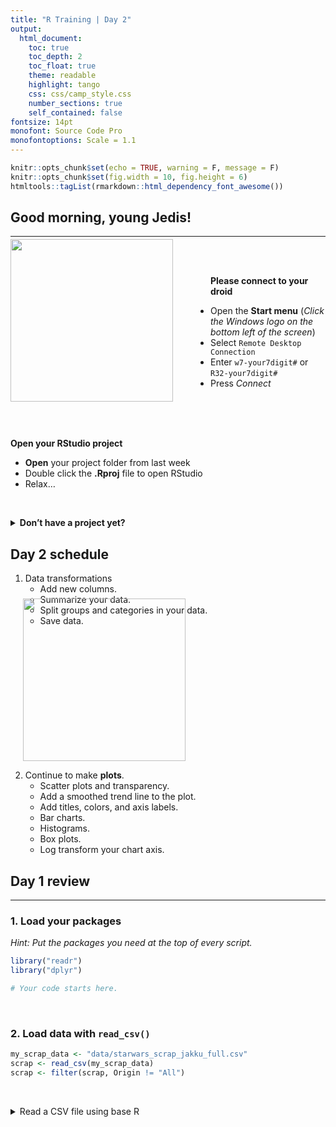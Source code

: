 ```yaml
---
title: "R Training | Day 2"
output: 
  html_document:
    toc: true
    toc_depth: 2
    toc_float: true
    theme: readable
    highlight: tango
    css: css/camp_style.css
    number_sections: true
    self_contained: false
fontsize: 14pt
monofont: Source Code Pro
monofontoptions: Scale = 1.1
---
```


```r
knitr::opts_chunk$set(echo = TRUE, warning = F, message = F)
knitr::opts_chunk$set(fig.width = 10, fig.height = 6) 
htmltools::tagList(rmarkdown::html_dependency_font_awesome())
```


## Good morning, young Jedis! {-}
<hr>

![](images/day2_bb8_sq.png){width="260" style="float: left; margin-right: 60px; margin-top: -10px;"}

<br><br>

__Please connect to your droid__

- Open the __Start menu__  (_Click the Windows logo on the bottom left of the screen_)
- Select ` Remote Desktop Connection `
- Enter ` w7-your7digit# ` or ` R32-your7digit# `
- Press _Connect_

<br><br><br>

__Open your RStudio project__

- __Open__ your project folder from last week
- Double click the __.Rproj__ file to open RStudio
- Relax...

<br>

<details><summary class = "btn_code"> __Don't have a project yet?__ </summary><p>


<a href="https://github.com/MPCA-air/RTrain/blob/master/data/junk_data.zip?raw=true"> <span class = "btn btn-info"> __DOWNLOAD__  </span></a> —  The Day 1 project files  

- __Open__ the `.zip` file
- __Copy__ the "junk_data" folder to your Desktop 
- __Open__ the folder
- Double click the __.Rproj__ file to open RStudio

<br>

<hr>

</p></details>


## Day 2 schedule  {-}

1. Data transformations
    - Add new columns.
    - Summarize your data.
    - Split groups and categories in your data.
    - Save data.
    
![](images/starwars_sleeping.png){width="260" align="right" style="margin-top: -58px; margin-left: 20px; margin-right: 6px;"}

2. Continue to make __plots__.
    - Scatter plots and transparency.
    - Add a smoothed trend line to the plot.
    - Add titles, colors, and axis labels.
    - Bar charts.
    - Histograms.
    - Box plots.
    - Log transform your chart axis. 
 


## Day 1 review {-}
<hr>

### 1. Load your packages {-}

_Hint: Put the packages you need at the top of every script._
```r
library("readr")
library("dplyr")

# Your code starts here.

```

<br>


### 2. Load data with `read_csv()` {-}
```r

my_scrap_data <- "data/starwars_scrap_jakku_full.csv"
scrap <- read_csv(my_scrap_data)
scrap <- filter(scrap, Origin != "All")

```

<br>

<details><summary class = "btn_code_blue"> Read a CSV file using base R </summary>
<p>

Sometimes there are more ways than one to solve puzzles in R. You don't actually need a package to read csvs into R. You can do this in _base R_. Let's not get carried away with all of the ways to do things, but just know---if one way doesn't work or is too slow..there is always another way to go about things.

Copy the code below to your R script and run the line with the `read.csv` function (Hit __CTRL + ENTER__). It will return the Star Wars scrap data `scrap`. The character string `"~data/scrap.csv"` inside the parentheses of the `read.csv()` function is the path of the data file.

```r
base_r_read_data <- read.csv("X:/Agency_Files/Outcomes/Risk_Eval_Air_Mod/_Air_Risk_Evaluation/R/R_Camp/Intro to R\RTrain - Star Wars/data/starwars_scrap_jakku_full.csv")
```

### 3. `select()` and `arrange()` your data {-}
```r

# Sort from low to high
arrange(scrap, Amount)

# Sort from high to low
arrange(scrap, desc(Amount))

##Select just the Origin cities and Destination (receiving) groups
select(scrap, c(Origin, Dest))

```

<br>


### 4. Filter your data with `filter()` {-}

_Hint: Numbers don't need quotes._
```r

# Filter to Salvage items with Amounts of 299
scrap_299 <- filter(scrap, Amount == 299)

# Filter to Salvage items that went to trade caravans and raiders
scrap_destination <- filter(scrap, Dest %in% c("Trade caravan", "Raiders"))

```

<br>

### Questions from Day 1 {-}

- Finding new packages and functions
    - Use __Cheatsheets__ to find common functions: 
        - Go to _Help_ > _Cheatsheets_. 
            - _Data Transformation_ is what we're learning now. 
            - _Data Visualization_ is also good. 
    - To search for functions 
        - [google.com](www.google.com): include `r` or `rstats` + `the question`
        - [stackoverflow.com](https://stackoverflow.com/questions/12675147/how-can-we-make-xkcd-style-graphs) + use the `[r]` tag
    - To search packages in R get the: [CRANsearcher](https://github.com/RhoInc/CRANsearcher)

- Where's my _History_?
    - Push the `UP ARROW` in the console to scroll through your recent command history.
    - Or select the `History` tab in the upper right next to the `Environment` tab.
    
- Get function help inside R: `?arrange()` 

<br>


#| Data transformation 
<hr>

![](images/starwars_cleandroid.jpg){width="250"  style="float: right; margin-top: 10px; margin-left: 20px; margin-right: 36px;"}


> "How can we best help Rey?""

We have several different units of scrap items. This means unit conversions are in our future! And, it sounds like we're going to need some math for this puzzle. Let's calculate some new columns to help prioritize scrap scavenging work.

<br><br>


#| `mutate()`
<hr>

It's often useful to edit existing columns in a data frame or add new columns that are functions of existing columns. That's the job of `mutate() `.

## Get to know your data frame

Before we go changing things in the data frame we'll need to know the column names and the tables dimensions a bit better. These quick functions are all great ways to describe your data frame.


### Data frame details {-}

- `names(scrap)` show the column names

- `nrow(scrap)` number of rows 

- `ncol(scrap)` number of columns

- `summary(scrap)` summary of all columns

- `glimpse(scrap)` column names, plus a glimpse of first few values (requires loading _dplyr_ package)

<br>

##Add a constant value or phrase to new column
First let's add a column with our names, so that Rey will thank us personally on Liberation Day. 
```r

##Type in your name and rank
scrap <- mutate(scrap, scrap_analyst = "Sergeant Derek")

```

## Changing or modifying an existing column
<hr>

Remember how that unit of Tons was written two ways: *TONS* and *Tons*? We can use _mutate_ together with _tolower_ to make sure all of the Salvage scrap is written in the same case. Case matters with R!

```r

scrap <- mutate(scrap, Units = tolower(Units))

##toupper() will change all of the letters in a column to upper case.
```

## Tons to pounds conversions

In our work we often use `mutate` to calculate new units for measurements. In this case, let's estimate the pounds for scavenge items that are reported in tons. 

> __Pounds__ = Scrap in Tons / 2000


### Convert an existing column to pounds {-}

Use `filter()` to subset our data down to the items reported in tons and then use `mutate()` to convert the Amount column to pounds and change the Units column to "pounds".

```r

scrap_pounds <- filter(scrap, Units = "cubic yards")

scrap_pounds <- mutate(scrap_pounds, 
                   Amount = Amount/2000,
                   Units = "pounds")
```

<br>


### <i class="fa fa-user-astronaut" aria-hidden="true" style="color:#040707;"></i> Pro-tip! {-}
> If you use `mutate()` and provide a single value for a column such as `Salvage_Analyst = "Sergeant Derek"`, then every row in the column you created will have that value. If you provide a vector of values, such as `Amount = Amount/2000`, then the column you create will have a list of values that each correspond to the values in the vector you provided. If you provide a vector that has a different length than the number of rows in your data frame, you'll get an error telling you that the number of values you provide must be equal to the number of rows in your data frame or be a single value.

## Find your neighbor's Origin City

Now let's see if you can use `mutate()` to help match the description of the Salvage from your City. Give your neighbor a series of clues about your origin city based on facts about the Salvage from that location.

Here's a hint for ways to describe your City by describing its Salvage scrap data.

> My City's name starts with a T.
> My City sold more than 1000 Acceleration compensators to a Trade Caravan. 
> The total price was at least 800 credits.

Use `mutate()`, `filter()`, and `arrange()` to figure out a way of describing your City by its Salvage scrap. Then, provide this information to your neighbor and have them figure out what City you are from.

Here's a snippet to get you started.
```r

library("dplyr")

## Filter down your data to the type of salvage in the hint
my_scrap <- filter(scrap, Salvage == "Acceleration compensator")

##arrange the data by 
my_scrap <- arrange(my_scrap, desc(Amount))

```
<br>

I have now written my_scrap like a million times and I am sick of it. R is so stupid why do I have to type all the time? I have rebels to protect and I haven't eaten in 2 days.

You DON'T have to do that much typing. You can connect your functions if you are using the same data set.

You can chain the `filter()` and `arrange()` functions together and do everything in one go. For that you can use the `%>%` (pipe).

![](https://d21ii91i3y6o6h.cloudfront.net/gallery_images/from_proof/9302/medium/1447173978/rstudio-hex-pipe-dot-psd.png){width="115" align="left" style="margin-right:20px;"}

<br>

In a script the `%>%` is read as "and then". In the code below we are telling R to `mutate` the data __and then__ to `filter` it.

<br>

```r

##Using the question Tuanul example above
my_scrap <- scrap %>%
  filter(Salvage == "Acceleration compensator") %>%
  arrange(my_scrap, desc(Amount))

```

#| `left_join()`

Remember our different unit issue? Well, we do not want to convert the units one by one, and guess what? Our droid found a unit converter table. This will make things way easier!

![](images/left_join_image.png){width="490"}

```r
##Name your table
conversions <- "data/conversion_table.csv"

##Read in your table
conversions <- read_csv(conversions)

##Join the scrap to the conversion table
#We can also drop the units column since its duplicated by the old data set and it's been corrected
scrap <- left_join(scrap, conversions, by = c("Salvage" = "desc")) %>% 
  select(-units)

```

<br>

__Hint:__ Remeber to type `?left_join` if you are wondering what the arguments are.


#| `ifelse()`
<hr>

Sometimes you may not want to add the same value to an entire column, in other words you want to `mutate()` conditionally. We can use `ifelse()` to do this.

```r

##Convert tons to pounds, but only if the units are not already in tons.
scrap <- scrap %>% 
         mutate(Ton_Conv = ifelse(Units == 'tons', Amount, Amount * pounds / 2000))

```


Wow!! Congratulations of galactic proportions to you. We have a clean and tidy data set. Someday if we receive data to append, all we will do is re-run this script and in 5 seconds we will have a cleaned up data set again!

We now have the amount of tons sold and the price per ton, but we want to know the total amount of credits for each transaction. How would we calculate that?

```r

##Calculate credits for each transaction
scrap <- scrap %>% 
  mutate(Credits = Ton_Conv * Price_per_Ton)

```

Now, we want to make some plots and really visualize this data, but Junk Bosses like old Unkar don't usually ask us for the raw data. We as data analysts get questions like, What's the highest number? What's the lowest number? What is the mean tonnage from Cratertown? Fast! Faster!! So, let us move on to _summarize_.

#| `summarize()` this
<hr>

![](images/summarize_diagram.png){width="490"}


`summarize()` allows you to apply a summary function like `median()` to a column and collapse your data down to a single row. To really dig into `summarize` you'll want to know some common summary functions, such as `sum()`, `mean()`, `median()`, `min()`, and `max()`.


## `sum()` {-}

Use `summarize()` and `sum()` to find the total credits from all Salvage.

```r
summarize(scrap, Total_Credits = sum(Credits))
```


## `mean()` {-}
Use `summarize()` and `mean()` to calculate the _mean_ weight in tons in the Salvage reports.

```r

summarize(scrap, mean_weight = mean(Ton_Conv, na.rm = T))

```

<br>

> Note the `na.rm = TRUE` in the `mean()` function. This tells R to ignore empty cells or missing values that show up in R as `NA`. If you leave `na.rm` out, the _mean_ funciton will return 'NA' when it finds a missing value in the data.


## `median()` {-}
Use summarize to calculate the _median_ weight in the Salvage reports.

```r
summarize(scrap, median_price = median(Ton_Conv, na.rm = T))
```

## `max()` {-}
Use summarize to calculate the _maximum_ price per ton any scrapper got for their Salvage.

```r
summarize(scrap, max_price = max(Price_per_Ton, na.rm = T))
```

## `min()` {-}
Use summarize to calculate the _minimum_ price per ton any scrapper got for their Salvage.


```r
summarize(scrap, min_price = min(Price_per_Ton, na.rm = T))
```


## `nth()` {-}
Use `summarize()` and `nth(Origin, 12)` to find the name of the Origin City that got the  _12th_ highest scrapper haul.   

_Hint: Use `arrange()` first._

`arrange(scrap, desc(Ton_Conv)) %>% summarize(price_12 = nth(Origin, 12))`



## `sd()` {-}

What is the _standard deviation_ of the credits?

`summarize(scrap, stdev_Credits = sd(Credits))`


## `quantile()` {-}

_Quantiles_ are useful for finding the upper or lower range of a column. Use the `quantile()` function to find the the 5th and 95th quantile of the prices.

```r

summarize(scrap, 
          price_5th_pctile  = quantile(Price_per_Ton, 0.05, na.rm = T),
          price_95th_pctile = quantile(Price_per_Ton, 0.95))
```

_Hint: add `na.rm = T` to `quantile()`._


## `n()` {-}

`n()` stands for _count_.

Use summarize and `n()` to count the number of reported Salvage that went to a Niima outpost. 

_Hint: Use `filter()` first._  

`filter(scrap, Dest == "Niima outpost") %>% summarize(salvage_count = n())`

<br>


### <i class="fa fa-starwars" aria-hidden="true" style="color: green"></i> Exercise {-}

- Create a Star Wars scrap summary using 3 of the math functions above. 



#| `group_by()`
<hr>

> Wouldn't it be nice if we could easily find the mean price for every Origin City? It's time for `group_by()`!


If you thought `summarize` was awesome, wait until you include `group_by` with your `summarize` commands. 

Try using `group_by` with the column _Origin_ and then use `summarize` to count the number of Salvage reports from each planet.  

```r

group_by(scrap, Origin) %>% summarize(origin_count  =  n()) %>% ungroup()

```

### <i class="fa fa-user-astronaut" aria-hidden="true" style="color:#040707;"></i> Pro-tip! {-}
> Ending with `ungroup()` is good practice. This will prevent your data from staying grouped after the summarizing has been completed.

<br>

> What about the mean of the prices that each Origin City got?

Let's use `group_by` with the column _Origin_ again, but this time use `summarize` to find the `mean(Price_per_Ton)` for each Origin City. 

```r

group_by(scrap, Origin) %>% 
      summarize(mean_price =  mean(Price_per_Ton, na.rm = T)) %>% ungroup()

```

<br>

That's a lot of digits! 


## `round()`

You can round the prices to a certain number of digits using the `round()` function. We can finish by adding the `arrange()` function to sort the table by our new column.

```r

group_by(scrap, Origin) %>% 
  summarize(mean_price       =  mean(Price_per_Ton, na.rm = T),
            mean_price_round = round(Price_per_Ton, digits = 2)) %>%  
  arrange(mean_price_round) %>% ungroup()

```

<br>

__NOTE:__ The `round()` function in R does not automatically round values ending in 5 up, instead it uses scientific rounding. It rounds values ending in 5 to the nearest even number, so 2.5 rounded to the nearest whole number using `round()` is 2, and 3.5 rounded to the nearest whole number is 4. If you want to round all values ending in 5 up, then you'll have to use a rounding function from another package.



#| Save files
<hr>

Let's save the last summary table we created to a _CSV_. That way we can print it to have it __transmitted through Droid courier__ to Unkar. To save a data frame we'll use the `write_csv()` function from our favorite _readr_ package. 
```r

# First give the new data a name
scrap_summary <- group_by(scrap, Origin) %>% 
  summarize(mean_price       =  mean(Price_per_Ton, na.rm = T),
            mean_price_round = round(Price_per_Ton, digits = 2)) %>%  
  arrange(mean_price_round) %>% ungroup()

# Write the file to your project folder
write_csv(scrap_summary, "mean_prices_origin.csv")

```



### <i class="fa fa-user-astronaut" aria-hidden="true" style="color:#040707;"></i> Pro-tip! {-}
> __Warning!__ R will overwrite a file if the file already exists in a folder. It will not ask for confirmation. You will not collect $200.
>

<br>


#| Grouped `mutate()` 
<br><hr>

We can bring back `mutate` to add a column based on the grouped values in a data set. For example, you may want to add a column showing the mean price by country to the whole table.  

When you combine `group_by` and `mutate` the new column will be calculated based on the values within each group. 

```r

group_by(scrap, Origin) %>% mutate(origin_mean_price = mean(Price_per_Ton, na.rm = T)) %>% ungroup()

```

<br>

### {- .tabset}

#### <i class="fa fa-user-starwars" aria-hidden="true" style="color: green"></i> Exercise  {-}
<br>

- Find the median weight for each Destination.

```r
group_by(scrap, Dest) %>% 
  mutate(median_weight = _________________)
```

<br><br><hr>

#### Show code {-}
<br>

```r
group_by(scrap, Dest) %>% 
  mutate(median_weight = median(Ton_Conv, na.rm = T))
```

<br><br><hr>


## Break time <i class="fa fa-hourglass-half" aria-hidden="true" style="color:#040707;"></i> {-}

<br> Take 5 minutes to relax. <br>

#| ggplot

All of this information is great, but Rey doesn't have time to look at tables. Let's visualize the data with some plots. Let's go more in-depth into ggplot.

## The 3 parts of a _ggplot_

### 1. Set the base plot (the Dorian plot).

```r
library(ggplot2)
```


```r
ggplot(scrap)
```

<br>

> Note when we load the package it's `library ("ggplot2")` but when we use the function, it's `ggplot(scrap)` without the 2 following ggplot. It's annoying, but that's the way it is.

### 2. Set the X, Y _(aesthetics)_.
_Aesthetics_ are the visual components from the data that you want to use in the chart. These also determine the dimensions of the plot.

```r
ggplot(scrap, aes(x = Dest, y = Credits)) 
```

### 3. Add layers _(geometries)_.
```r
ggplot(scrap, aes(x = Dest, y = Credits)) +
  geom_point()
```

<br>

Now let's use color to show the origins of the scrap

```r
ggplot(scrap, aes(x = Dest, y = Credits, color = Origin)) +
  geom_point()
```

This is a too much detail. Let's make a bar chart and add up the sales to make it easier to understand.

```r
ggplot(scrap, aes(x = Dest, y = Credits, fill = Origin)) +
  geom_bar(stat = "sum")
```



